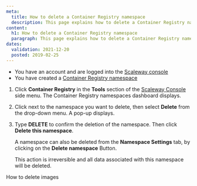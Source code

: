 ```yaml
---
meta:
  title: How to delete a Container Registry namespace
  description: This page explains how to delete a Container Registry namespace.
content:
  h1: How to delete a Container Registry namespace
  paragraph: This page explains how to delete a Container Registry namespace.
dates:
  validation: 2021-12-20
  posted: 2019-02-25
---
```


<Message type="requirement">

- You have an account and are logged into the [Scaleway console](https://console.scaleway.com) 
- You have created a [Container Registry namespace](/compute/container-registry/how-to/create-namespace)

</Message>

1. Click **Container Registry** in the **Tools** section of the [Scaleway Console](https://console.scaleway.com) side menu. The Container Registry namespaces dashboard displays.

2. Click <Icon name="more" /> next to the namespace you want to delete, then select **Delete** from the drop-down menu. A pop-up displays. 
    <Lightbox src="scaleway-registry_delete_namespace.webp" />

3. Type **DELETE** to confirm the deletion of the namespace. Then click **Delete this namespace**.

    <Message type="tip">

    A namespace can also be deleted from the **Namespace Settings** tab, by clicking on the **Delete namespace** Button.

    </Message>

    <Message type="important">

    This action is irreversible and all data associated with this namespace will be deleted.

    </Message>

<Navigation title="See Also">
  <PreviousButton to="/compute/container-registry/how-to/delete-image/">How to delete images</PreviousButton>
</Navigation>
